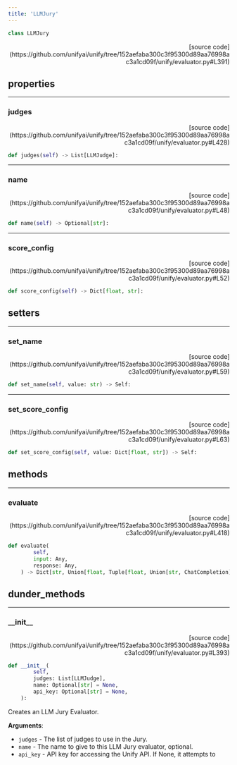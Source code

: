 ```yaml
---
title: 'LLMJury'
---
```


```python
class LLMJury
```

<p align="right">[source code](https://github.com/unifyai/unify/tree/152aefaba300c3f95300d89aa76998ac3a1cd09f/unify/evaluator.py#L391)</p>



## properties

---

### judges

<p align="right">[source code](https://github.com/unifyai/unify/tree/152aefaba300c3f95300d89aa76998ac3a1cd09f/unify/evaluator.py#L428)</p>

```python
def judges(self) -> List[LLMJudge]:
```



---

### name

<p align="right">[source code](https://github.com/unifyai/unify/tree/152aefaba300c3f95300d89aa76998ac3a1cd09f/unify/evaluator.py#L48)</p>

```python
def name(self) -> Optional[str]:
```



---

### score\_config

<p align="right">[source code](https://github.com/unifyai/unify/tree/152aefaba300c3f95300d89aa76998ac3a1cd09f/unify/evaluator.py#L52)</p>

```python
def score_config(self) -> Dict[float, str]:
```



## setters

---

### set\_name

<p align="right">[source code](https://github.com/unifyai/unify/tree/152aefaba300c3f95300d89aa76998ac3a1cd09f/unify/evaluator.py#L59)</p>

```python
def set_name(self, value: str) -> Self:
```



---

### set\_score\_config

<p align="right">[source code](https://github.com/unifyai/unify/tree/152aefaba300c3f95300d89aa76998ac3a1cd09f/unify/evaluator.py#L63)</p>

```python
def set_score_config(self, value: Dict[float, str]) -> Self:
```



## methods

---

### evaluate

<p align="right">[source code](https://github.com/unifyai/unify/tree/152aefaba300c3f95300d89aa76998ac3a1cd09f/unify/evaluator.py#L418)</p>

```python
def evaluate(
        self,
        input: Any,
        response: Any,
    ) -> Dict[str, Union[float, Tuple[float, Union[str, ChatCompletion]]]]:
```



## dunder_methods

---

### \_\_init\_\_

<p align="right">[source code](https://github.com/unifyai/unify/tree/152aefaba300c3f95300d89aa76998ac3a1cd09f/unify/evaluator.py#L393)</p>

```python
def __init__(
        self,
        judges: List[LLMJudge],
        name: Optional[str] = None,
        api_key: Optional[str] = None,
    ):
```

Creates an LLM Jury Evaluator.

**Arguments**:

- `judges` - The list of judges to use in the Jury.
- `name` - The name to give to this LLM Jury evaluator, optional.
- `api_key` - API key for accessing the Unify API. If None, it attempts to